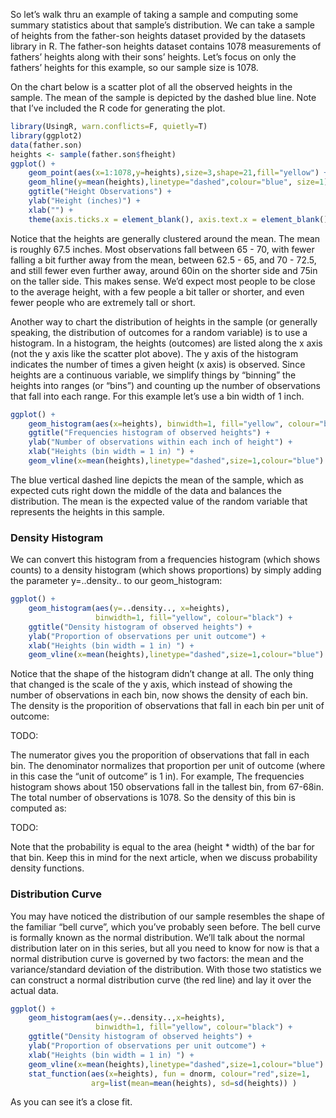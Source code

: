 

So let's walk thru an example of taking a sample and computing some summary statistics about that sample's distribution. We can take a sample of heights from the father-son heights dataset provided by the datasets library in R.  The father-son heights dataset contains 1078 measurements of fathers' heights along with their sons' heights.  Let's focus on only the fathers' heights for this example, so our sample size is 1078.

On the chart below is a scatter plot of all the observed heights in the sample.  The mean of the sample is depicted by the dashed blue line.  Note that I've included the R code for generating the plot.  


```r
library(UsingR, warn.conflicts=F, quietly=T)
library(ggplot2)
data(father.son)
heights <- sample(father.son$fheight)
ggplot() + 
    geom_point(aes(x=1:1078,y=heights),size=3,shape=21,fill="yellow") + 
    geom_hline(y=mean(heights),linetype="dashed",colour="blue", size=1) +
    ggtitle("Height Observations") + 
    ylab("Height (inches)") + 
    xlab("") + 
    theme(axis.ticks.x = element_blank(), axis.text.x = element_blank())
```
 
Notice that the heights are generally clustered around the mean. The mean is roughly 67.5 inches. Most observations fall between 65 - 70, with fewer falling a bit further away from the mean, between 62.5 - 65, and 70 - 72.5, and still fewer even further away, around 60in on the shorter side and 75in on the taller side.  This makes sense. We'd expect most people to be close to the average height, with a few people a bit taller or shorter, and even fewer people who are extremely tall or short. 

Another way to chart the distribution of heights in the sample (or generally speaking, the distribution of outcomes for a random variable) is to use a histogram.  In a histogram, the heights (outcomes) are listed along the x axis (not the y axis like the scatter plot above). The y axis of the histogram indicates the number of times a given height (x axis) is observed.  Since heights are a continuous variable, we simplify things by "binning" the heights into ranges (or "bins") and counting up the number of observations that fall into each range.  For this example let's use a bin width of 1 inch.
```r
    
ggplot() + 
    geom_histogram(aes(x=heights), binwidth=1, fill="yellow", colour="black") +
    ggtitle("Frequencies histogram of observed heights") + 
    ylab("Number of observations within each inch of height") + 
    xlab("Heights (bin width = 1 in) ") +
    geom_vline(x=mean(heights),linetype="dashed",size=1,colour="blue")

```

The blue vertical dashed line depicts the mean of the sample, which as expected cuts right down the middle of the data and balances the distribution.  The mean is the expected value of the random variable that represents the heights in this sample. 

### Density Histogram

We can convert this histogram from a frequencies histogram (which shows counts) to a density histogram  (which shows proportions) by simply adding the parameter y=..density.. to our geom_histogram:


```r
    
ggplot() + 
    geom_histogram(aes(y=..density.., x=heights), 
                   binwidth=1, fill="yellow", colour="black") +
    ggtitle("Density histogram of observed heights") + 
    ylab("Proportion of observations per unit outcome") + 
    xlab("Heights (bin width = 1 in) ") +
    geom_vline(x=mean(heights),linetype="dashed",size=1,colour="blue")

```

Notice that the shape of the histogram didn't change at all.  The only thing that changed is the scale of the y axis, which instead of showing the number of observations in each bin, now shows the density of each bin.  The density is the proporition of observations that fall in each bin per unit of outcome:

TODO: 
\frac{\{\frac{\#\ of\ observations\ in\ each\ bin}{total\ \#\ of\ observations}\}}{bin\ width}


The numerator gives you the proporition of observations that fall in each bin.  The denominator normalizes that proportion per unit of outcome (where in this case the "unit of outcome" is 1 in).  For example, The frequencies histogram shows about 150 observations fall in the tallest bin, from 67-68in.  The total number of observations is 1078.  So the density of this bin is computed as:

TODO: 
\begin{align*}
density & = \frac{\{\frac{150}{1078}\}}{1}
\\ \\
 & = 0.139
\end{align}


...which corresponds to the height of the bin in the density histogram.

We can compute the probability associated with each bin by multiplying the density of the bin by its bin width.  This in effect cancels out the division we did in the density calculation above, leaving us with the proporition of outcomes that fall in each bin.  

TODO: probability = density \times  bin\ width 


The probability of a bin tells you how likely it would be, if you selected a height at random from the sample, that the height would fall in that bin.  For example, the bin from 67 - 68in has a density of approximately 0.139, which when multiplied by the bin width (1in), gives the probability for that bin: 0.139.  That is to say, if you were to draw a height at random from this sample, there's a 13.9% chance it would fall between 67 and 68in.  

### Adjusting the bin width

We can see more clearly the effect of the bin width by plotting the histogram again, this time using a bin width of 0.5in:

```r

ggplot() + 
    geom_histogram(aes(x=heights), binwidth=0.5, fill="yellow", colour="black") +
    ggtitle("Frequencies histogram of observed heights, bin width = 0.5 in") + 
    ylab("Number of observations within each 0.5in interval of height") + 
    xlab("Heights (bin width = 0.5 in) ") +
    geom_vline(x=mean(heights),linetype="dashed",size=1,colour="blue")


    
ggplot() + 
    geom_histogram(aes(y=..density.., x=heights), 
                   binwidth=0.5, fill="yellow", colour="black") +
    ggtitle("Density histogram of observed heights, bin width = 0.5 in") + 
    ylab("Proportion of observations per unit outcome") + 
    xlab("Heights (bin width = 0.5 in) ") +
    geom_vline(x=mean(heights),linetype="dashed",size=1,colour="blue")

```

The number of observations in the tallest bin, 67.5 - 68in, given by the frequencies histogram (first chart) is approximately 80.  This corresponds to a density of:

TODO:
\begin{align*}
density & = \frac{\{\frac{80}{1078}\}}{0.5}
\\ \\
 & = 0.148
\end{align}

... which corresponds to the height of the bin in the density histogram (second chart).  The probability for this bin is the density multiplied by the bin width:

TODO:
\begin{align*}
probability &= 0.148 \times  0.5 
\\ \\
 &=0.074
\end{align*}

Note that the probability is equal to the area (height * width) of the bar for that bin.  Keep this in mind for the next article, when we discuss probability density functions.


### Distribution Curve

You may have noticed the distribution of our sample resembles the shape of the familiar "bell curve", which you've probably seen before. The bell curve is formally known as the normal distribution.  We'll talk about the normal distribution later on in this series, but all you need to know for now is that a normal distribution curve is governed by two factors: the mean and the variance/standard deviation of the distribution.  With those two statistics we can construct a normal distribution curve (the red line) and lay it over the actual data. 


```r

ggplot() + 
    geom_histogram(aes(y=..density..,x=heights), 
                   binwidth=1, fill="yellow", colour="black") +
    ggtitle("Density histogram of observed heights") + 
    ylab("Proportion of observations per unit outcome") + 
    xlab("Heights (bin width = 1 in) ") +
    geom_vline(x=mean(heights),linetype="dashed",size=1,colour="blue") +
    stat_function(aes(x=heights), fun = dnorm, colour="red",size=1,
                  arg=list(mean=mean(heights), sd=sd(heights)) )

```

As you can see it's a close fit. 

